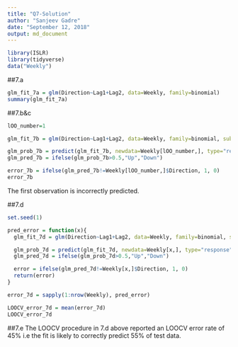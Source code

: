 ```yaml
---
title: "Q7-Solution"
author: "Sanjeev Gadre"
date: "September 12, 2018"
output: md_document
---
```


```r
library(ISLR)
library(tidyverse)
data("Weekly")
```

##7.a
```r
glm_fit_7a = glm(Direction~Lag1+Lag2, data=Weekly, family=binomial)
summary(glm_fit_7a)
```


##7.b&c
```r
lOO_number=1

glm_fit_7b = glm(Direction~Lag1+Lag2, data=Weekly, family=binomial, subset=-lOO_number)

glm_prob_7b = predict(glm_fit_7b, newdata=Weekly[lOO_number,], type="response")
glm_pred_7b = ifelse(glm_prob_7b>0.5,"Up","Down")

error_7b = ifelse(glm_pred_7b!=Weekly[lOO_number,]$Direction, 1, 0)
error_7b
```

The first observation is incorrectly predicted.

##7.d
```r
set.seed(1)

pred_error = function(x){
  glm_fit_7d = glm(Direction~Lag1+Lag2, data=Weekly, family=binomial, subset=-x)

  glm_prob_7d = predict(glm_fit_7d, newdata=Weekly[x,], type="response")
  glm_pred_7d = ifelse(glm_prob_7d>0.5,"Up","Down")

  error = ifelse(glm_pred_7d!=Weekly[x,]$Direction, 1, 0)
  return(error)
}

error_7d = sapply(1:nrow(Weekly), pred_error)

LOOCV_error_7d = mean(error_7d)
LOOCV_error_7d
```

##7.e
The LOOCV procedure in 7.d above reported an LOOCV error rate of 45% i.e the fit is likely to correctly predict 55% of test data.
